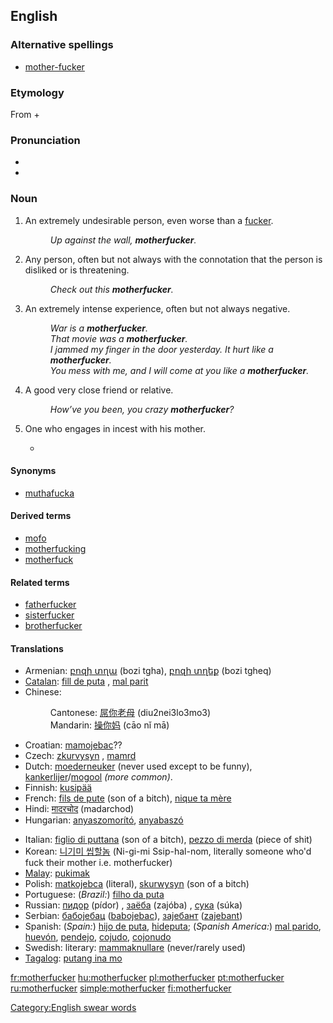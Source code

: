 ==English==

===Alternative spellings===
* [[mother-fucker]]

===Etymology===
From {{term|mother|lang=en}} + {{term|fucker|lang=en}}

===Pronunciation===
* {{enPR|mŭth'er-fŭk'er, mŭth'ŭ-fŭk'er}}
* {{audio|en-us-motherfucker.ogg|Audio (US)}}

===Noun===
{{en-noun}}

# {{context|strongly vulgar|offensive}} An extremely undesirable person, even worse than a [[fucker]].
#: ''Up against the wall, '''motherfucker'''.''
# {{context|strongly vulgar}} Any person, often but not always with the connotation that the person is disliked or is threatening.
#: ''Check out this '''motherfucker'''.''
# {{context|markedly vulgar}} An extremely intense experience, often but not always negative.
#: ''War is a '''motherfucker'''.''
#: ''That movie was a '''motherfucker'''.''
#: ''I jammed my finger in the door yesterday. It hurt like a '''motherfucker'''.''
#: ''You mess with me, and I will come at you like a '''motherfucker'''.''
# {{context|teasingly|friendly|jokingly}} A good very close friend or relative.
#: ''How’ve you been, you crazy '''motherfucker'''?''
# {{context|literal}} One who engages in incest with his mother.
#* {{seeCites}}

====Synonyms====
* [[muthafucka]]

====Derived terms====
* [[mofo]]
* [[motherfucking]]
* [[motherfuck]]

====Related terms====
* [[fatherfucker]]
* [[sisterfucker]]
* [[brotherfucker]]

====Translations====
{{trans-top|generic term of abuse}}
* Armenian: [[բոզի տղա]] (bozi tgha), [[բոզի տղեք]] (bozi tgheq) {{p}}
* [[Catalan]]: [[fill de puta]] {{m}}, [[mal parit]] {{m}}
* Chinese:
*: Cantonese: [[屌你老母]] (diu2nei3lo3mo3)
*: Mandarin: [[操你妈]] (cāo nǐ mā)
* Croatian: [[mamojebac]]??
* Czech: [[zkurvysyn]] {{m}}, [[mamrd]] {{m}}
* Dutch: [[moederneuker]] (never used except to be funny), [[kankerlijer]]/[[mogool]] ''(more common)''.
* Finnish: [[kusipää]]
* French: [[fils de pute]] (son of a bitch), [[nique ta mère]]
* Hindi: [[मादरचोद]] (madarchod)
* Hungarian: [[anyaszomorító]], [[anyabaszó]]
{{trans-mid}}
* Italian: [[figlio di puttana]] (son of a bitch), [[pezzo di merda]] (piece of shit)
* Korean: [[니기미 씹할놈]] (Ni-gi-mi Ssip-hal-nom, literally someone who'd fuck their mother i.e. motherfucker)
* [[Malay]]: [[pukimak]]
* Polish: [[matkojebca]] (literal), [[skurwysyn]] (son of a bitch)
* Portuguese: (''Brazil:'') [[filho da puta]]
* Russian: [[пидор]] (pídor) {{m}}, [[заёба]] (zajóba) {{m}}, [[сука]] (súka) {{m|f}}
* Serbian: [[бабојебац]] ([[babojebac]]), [[зајебант]] ([[zajebant]])
* Spanish: (''Spain:'') [[hijo de puta]], [[hideputa]]; (''Spanish America:'') [[mal parido]], [[huevón]], [[pendejo]], [[cojudo]], [[cojonudo]]
* Swedish: literary: [[mammaknullare]] (never/rarely used)
* [[Tagalog]]: [[putang ina mo]]
{{trans-bottom}}

[[Category:English swear words]]

[[fr:motherfucker]]
[[hu:motherfucker]]
[[pl:motherfucker]]
[[pt:motherfucker]]
[[ru:motherfucker]]
[[simple:motherfucker]]
[[fi:motherfucker]]